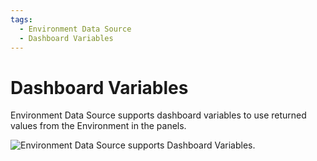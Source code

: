 ```yaml
---
tags:
  - Environment Data Source
  - Dashboard Variables
---
```



# Dashboard Variables

Environment Data Source supports dashboard variables to use returned values from the Environment in the panels.

<Image
  title="Environment Data Source supports Dashboard Variables."
  src="/img/plugins/volkovlabs-env-datasource/variables.png"
/>
